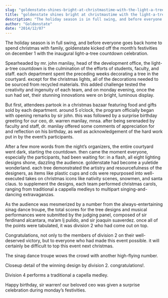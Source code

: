 ```yaml
---
slug: "goldenstate-shines-bright-at-christmastime-with-the-light-a-tree-countdown"
title: "goldenstate shines bright at christmastime with the light-a-tree countdown"
description: "The holiday season is in full swing, and before everyone goes back home to spend..."
author: "Goldenstate"
date: "2014/12/07"
---
```


The holiday season is in full swing, and before everyone goes back home to spend christmas with family, goldenstate kicked off the month’s festivities on december 1 with the inaugural light-a-tree countdown celebration.

Spearheaded by mr. john manilay, head of the development office, the light-a-tree countdown is the culmination of the efforts of students, faculty, and staff. each department spent the preceding weeks decorating a tree in the courtyard. except for the christmas lights, all of the decorations needed to be sourced from recycled materials. this added challenge tested the creativity and ingenuity of each team, and on monday evening, once the sun had set, their stunning innovations were on bright, luminous display.

But first, attendees partook in a christmas bazaar featuring food and gifts sold by each department. around 5 o’clock, the program officially began with opening remarks by sir john. this was followed by a surprise birthday greeting for our ceo, dr. warren manilay, mnsa. after being serenaded by faculty and staff, dr. manilay offered some comments of appreciation for and reflection on his birthday, as well as acknowledgement of the hard work put in by the event’s participants.

After a few more words from the night’s organizers, the entire courtyard went dark, starting the countdown. then came the moment everyone, especially the participants, had been waiting for: in a flash, all eight lighting designs shone, dazzling the audience. goldenstate had become a yuletide wonderland. each tree demonstrated the artistry and resourcefulness of the designers, as items like plastic cups and cds were repurposed into well-executed takes on christmas icons like nativity scenes, snowmen, and santa claus. to supplement the designs, each team performed christmas carols, ranging from traditional a cappella medleys to multipart singing-and-dancing extravaganzas.

As the audience was mesmerized by a number from the always-entertaining sinag dance troupe, the total scores for the tree designs and musical performances were submitted by the judging panel, composed of sir ferdinand alcantara, ma’am lj pulido, and sir joaquin suaverdez. once all of the points were tabulated, it was division 2 who had come out on top.

Congratulations, not only to the members of division 2 on their well-deserved victory, but to everyone who had made this event possible. it will certainly be difficult to top this event next christmas.

The sinag dance troupe wows the crowd with another high-flying number.

Closeup detail of the winning design by division 2. congratulations!.

Division 4 performs a traditional a capella medley.

Happy birthday, sir warren! our beloved ceo was given a surprise celebration during monday’s festivities.
